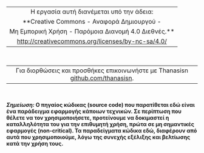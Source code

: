 
\newpage 
# {-}

\  

\  
\vfill
\  

\  

----------------------------------------------------------------------------------------------------------------------
    Η εργασία αυτή διανέμεται υπό την άδεια:
    **Creative Commons - Αναφορά Δημιουργού - 
    Μη Εμπορική Χρήση - Παρόμοια Διανομή 4.0 Διεθνές.**
    [http://creativecommons.org/licenses/by-nc-sa/4.0/](http://creativecommons.org/licenses/by-nc-sa/4.0/)
----------------------------------------------------------------------------------------------------------------------

\  
\vfill \  
\  

--------------------------------------------------------------------------------------------------------------------
   Για διορθώσεις και προσθήκες επικοινωνήστε με Thanasisn [github.com/thanasisn](https://github.com/thanasisn).
--------------------------------------------------------------------------------------------------------------------

\  
\vfill \  
\  

**_Σημείωση:_ Ο πηγαίος κώδικας (source code) που παρατίθεται εδώ είναι ένα παράδειγμα εφαρμογής κάποιων τεχνικών. Σε περίπτωση που θέλετε να τον χρησιμοποιήσετε, προτείνουμε να δοκιμαστεί η καταλληλότητα του για την επιθυμητή χρήση, πρώτα σε μη σημαντικές εφαρμογές (non-critical). Τα παραδείγματα κώδικα εδώ, διαφέρουν από αυτά που χρησιμοποιούμε, λόγω της συνεχής εξέλιξης και βελτίωσης κατά την χρήση τους.**


